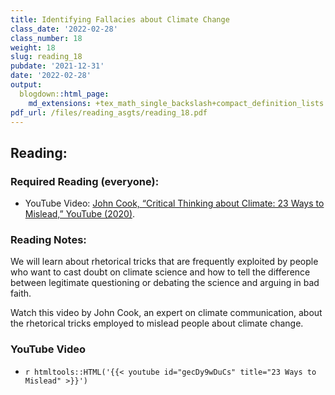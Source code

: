 ```yaml
---
title: Identifying Fallacies about Climate Change
class_date: '2022-02-28'
class_number: 18
weight: 18
slug: reading_18
pubdate: '2021-12-31'
date: '2022-02-28'
output:
  blogdown::html_page:
    md_extensions: +tex_math_single_backslash+compact_definition_lists
pdf_url: /files/reading_asgts/reading_18.pdf
---
```

## Reading:

### Required Reading (everyone):

* YouTube Video: [John Cook, "Critical Thinking about Climate: 23 Ways to Mislead," YouTube (2020)](https://youtu.be/gecDy9wDuCs){target="_blank"}.

### Reading Notes:

We will learn about rhetorical tricks that are frequently exploited by people who want to cast doubt on climate science and how to tell the difference between legitimate questioning or debating the science and arguing in bad faith.

Watch this video by John Cook, an expert on climate communication, about the rhetorical tricks employed to mislead people about climate change.

### YouTube Video

* `r htmltools::HTML('{{< youtube id="gecDy9wDuCs" title="23 Ways to Mislead" >}}')`
